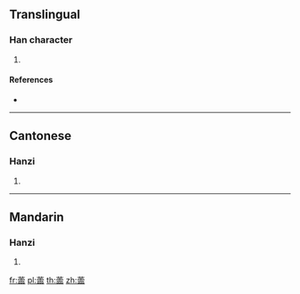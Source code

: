 {{character info/new}}
==Translingual==

===Han character===
{{Han char|rn=140|rad=艸|as=17|sn=23|four=44662|canj=TMBR,XTMBR}}

# {{defn|Han|sort=艸17}}

====References====
* {{Han ref|kx=1069.390|dkj=32508|dj=1536.150|hdz=53330.200|uh=8626|ud=34342|bh=F5F3|bd=62963}}

----

==Cantonese==

===Hanzi===
{{yue-hanzi|jyut=|y=ling4}}

# {{defn|lang=yue|sort=艸17}}

----

==Mandarin==

===Hanzi===
{{cmn-hanzi|pin=[[líng]] ([[ling2]])|wg=ling<sup>2</sup>}}

# {{defn|lang=cmn|sort=艸17}}

[[fr:蘦]]
[[pl:蘦]]
[[th:蘦]]
[[zh:蘦]]